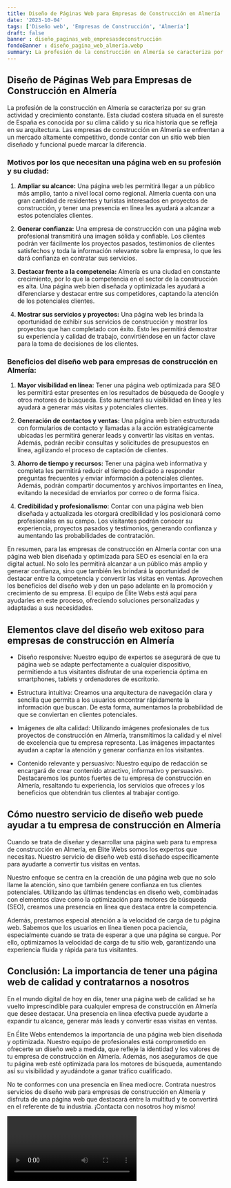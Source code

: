 ```yaml
---
title: Diseño de Páginas Web para Empresas de Construcción en Almería
date: '2023-10-04'
tags: ['Diseño web', 'Empresas de Construcción', 'Almería']
draft: false
banner : diseño_paginas_web_empresasdeconstrucción
fondoBanner : diseño_pagina_web_almería.webp
summary: La profesión de la construcción en Almería se caracteriza por su gran actividad y crecimiento constante. Esta ciudad costera situada en el sureste de España es conocida por su clima cálido y su rica historia que se refleja en su arquitectura. Las empresas de construcción en Almería se enfrentan a un mercado altamente competitivo, donde contar con un sitio web bien diseñado y funcional puede marcar la diferencia.
---
```


## Diseño de Páginas Web para Empresas de Construcción en Almería

La profesión de la construcción en Almería se caracteriza por su gran actividad y crecimiento constante. Esta ciudad costera situada en el sureste de España es conocida por su clima cálido y su rica historia que se refleja en su arquitectura. Las empresas de construcción en Almería se enfrentan a un mercado altamente competitivo, donde contar con un sitio web bien diseñado y funcional puede marcar la diferencia.

### Motivos por los que necesitan una página web en su profesión y su ciudad:

1. **Ampliar su alcance:** Una página web les permitirá llegar a un público más amplio, tanto a nivel local como regional. Almería cuenta con una gran cantidad de residentes y turistas interesados en proyectos de construcción, y tener una presencia en línea les ayudará a alcanzar a estos potenciales clientes.

2. **Generar confianza:** Una empresa de construcción con una página web profesional transmitirá una imagen sólida y confiable. Los clientes podrán ver fácilmente los proyectos pasados, testimonios de clientes satisfechos y toda la información relevante sobre la empresa, lo que les dará confianza en contratar sus servicios.

3. **Destacar frente a la competencia:** Almería es una ciudad en constante crecimiento, por lo que la competencia en el sector de la construcción es alta. Una página web bien diseñada y optimizada les ayudará a diferenciarse y destacar entre sus competidores, captando la atención de los potenciales clientes.

4. **Mostrar sus servicios y proyectos:** Una página web les brinda la oportunidad de exhibir sus servicios de construcción y mostrar los proyectos que han completado con éxito. Esto les permitirá demostrar su experiencia y calidad de trabajo, convirtiéndose en un factor clave para la toma de decisiones de los clientes.

### Beneficios del diseño web para empresas de construcción en Almería:

1. **Mayor visibilidad en línea:** Tener una página web optimizada para SEO les permitirá estar presentes en los resultados de búsqueda de Google y otros motores de búsqueda. Esto aumentará su visibilidad en línea y les ayudará a generar más visitas y potenciales clientes.

2. **Generación de contactos y ventas:** Una página web bien estructurada con formularios de contacto y llamadas a la acción estratégicamente ubicadas les permitirá generar leads y convertir las visitas en ventas. Además, podrán recibir consultas y solicitudes de presupuestos en línea, agilizando el proceso de captación de clientes.

3. **Ahorro de tiempo y recursos:** Tener una página web informativa y completa les permitirá reducir el tiempo dedicado a responder preguntas frecuentes y enviar información a potenciales clientes. Además, podrán compartir documentos y archivos importantes en línea, evitando la necesidad de enviarlos por correo o de forma física.

4. **Credibilidad y profesionalismo:** Contar con una página web bien diseñada y actualizada les otorgará credibilidad y los posicionará como profesionales en su campo. Los visitantes podrán conocer su experiencia, proyectos pasados y testimonios, generando confianza y aumentando las probabilidades de contratación.

En resumen, para las empresas de construcción en Almería contar con una página web bien diseñada y optimizada para SEO es esencial en la era digital actual. No solo les permitirá alcanzar a un público más amplio y generar confianza, sino que también les brindará la oportunidad de destacar entre la competencia y convertir las visitas en ventas. Aprovechen los beneficios del diseño web y den un paso adelante en la promoción y crecimiento de su empresa. El equipo de Élite Webs está aquí para ayudarles en este proceso, ofreciendo soluciones personalizadas y adaptadas a sus necesidades.

<GifSeo />

<Cta />

## Elementos clave del diseño web exitoso para empresas de construcción en Almería

- Diseño responsive: Nuestro equipo de expertos se asegurará de que tu página web se adapte perfectamente a cualquier dispositivo, permitiendo a tus visitantes disfrutar de una experiencia óptima en smartphones, tablets y ordenadores de escritorio.

- Estructura intuitiva: Creamos una arquitectura de navegación clara y sencilla que permita a los usuarios encontrar rápidamente la información que buscan. De esta forma, aumentamos la probabilidad de que se conviertan en clientes potenciales.

- Imágenes de alta calidad: Utilizando imágenes profesionales de tus proyectos de construcción en Almería, transmitimos la calidad y el nivel de excelencia que tu empresa representa. Las imágenes impactantes ayudan a captar la atención y generar confianza en los visitantes.

- Contenido relevante y persuasivo: Nuestro equipo de redacción se encargará de crear contenido atractivo, informativo y persuasivo. Destacaremos los puntos fuertes de tu empresa de construcción en Almería, resaltando tu experiencia, los servicios que ofreces y los beneficios que obtendrán tus clientes al trabajar contigo.

## Cómo nuestro servicio de diseño web puede ayudar a tu empresa de construcción en Almería

Cuando se trata de diseñar y desarrollar una página web para tu empresa de construcción en Almería, en Élite Webs somos los expertos que necesitas. Nuestro servicio de diseño web está diseñado específicamente para ayudarte a convertir tus visitas en ventas.

Nuestro enfoque se centra en la creación de una página web que no solo llame la atención, sino que también genere confianza en tus clientes potenciales. Utilizando las últimas tendencias en diseño web, combinadas con elementos clave como la optimización para motores de búsqueda (SEO), creamos una presencia en línea que destaca entre la competencia.

Además, prestamos especial atención a la velocidad de carga de tu página web. Sabemos que los usuarios en línea tienen poca paciencia, especialmente cuando se trata de esperar a que una página se cargue. Por ello, optimizamos la velocidad de carga de tu sitio web, garantizando una experiencia fluida y rápida para tus visitantes.

## Conclusión: La importancia de tener una página web de calidad y contratarnos a nosotros

En el mundo digital de hoy en día, tener una página web de calidad se ha vuelto imprescindible para cualquier empresa de construcción en Almería que desee destacar. Una presencia en línea efectiva puede ayudarte a expandir tu alcance, generar más leads y convertir esas visitas en ventas.

En Élite Webs entendemos la importancia de una página web bien diseñada y optimizada. Nuestro equipo de profesionales está comprometido en ofrecerte un diseño web a medida, que refleje la identidad y los valores de tu empresa de construcción en Almería. Además, nos aseguramos de que tu página web esté optimizada para los motores de búsqueda, aumentando así su visibilidad y ayudándote a ganar tráfico cualificado.

No te conformes con una presencia en línea mediocre. Contrata nuestros servicios de diseño web para empresas de construcción en Almería y disfruta de una página web que destacará entre la multitud y te convertirá en el referente de tu industria. ¡Contacta con nosotros hoy mismo!

<Video />

<CtaBot job='Empresas de Construcción' city='Almería'/>

<Gmaps query='Almería+españa+maps' />
